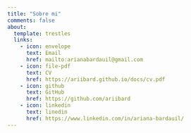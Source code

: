 ```yaml
---
title: "Sobre mi"
comments: false
about:
  template: trestles
  links:
    - icon: envelope
      text: Email
      href: mailto:arianabardauil@gmail.com
    - icon: file-pdf
      text: CV
      href: https://ariibard.github.io/docs/cv.pdf  
    - icon: github
      text: GitHub
      href: https://github.com/ariibard
    - icon: linkedin
      text: linedin
      href: https://www.linkedin.com/in/ariana-bardauil/  
---
```



::: {#hero-heading}
:::